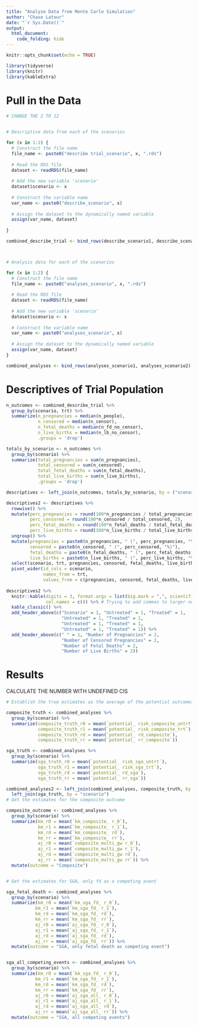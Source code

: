 ```yaml
---
title: "Analyze Data from Monte Carlo Simulation"
author: "Chase Latour"
date: "`r Sys.Date()`"
output: 
  html_document:
    code_folding: hide
---
```


```r
knitr::opts_chunk$set(echo = TRUE)

library(tidyverse)
library(knitr)
library(kableExtra)
```

# Pull in the Data

```r

# CHANGE THE 2 TO 12


# Descriptive data from each of the scenarios

for (x in 1:2) {
  # Construct the file name
  file_name <- paste0("describe trial_scenario", x, ".rds")
  
  # Read the RDS file
  dataset <- readRDS(file_name)
  
  # Add the new variable 'scenario'
  dataset$scenario <- x
  
  # Construct the variable name
  var_name <- paste0("describe_scenario", x)
  
  # Assign the dataset to the dynamically named variable
  assign(var_name, dataset)
  
}

combined_describe_trial <- bind_rows(describe_scenario1, describe_scenario2)



# Analysis data for each of the scenarios

for (x in 1:2) {
  # Construct the file name
  file_name <- paste0("analyses_scenario", x, ".rds")
  
  # Read the RDS file
  dataset <- readRDS(file_name)
  
  # Add the new variable 'scenario'
  dataset$scenario <- x
  
  # Construct the variable name
  var_name <- paste0("analyses_scenario", x)
  
  # Assign the dataset to the dynamically named variable
  assign(var_name, dataset)
}

combined_analyses <- bind_rows(analyses_scenario1, analyses_scenario2)

```

# Descriptives of Trial Population

```r

n_outcomes <- combined_describe_trial %>% 
  group_by(scenario, trt) %>% 
  summarize(n_pregnancies = median(n_people),
            n_censored = median(n_censor),
            n_fetal_deaths = median(n_fd_no_censor),
            n_live_births = median(n_lb_no_censor),
            .groups = 'drop')

totals_by_scenario <- n_outcomes %>% 
  group_by(scenario) %>% 
  summarize(total_pregnancies = sum(n_pregnancies),
            total_censored = sum(n_censored),
            total_fetal_deaths = sum(n_fetal_deaths),
            total_live_births = sum(n_live_births),
            .groups = 'drop')

descriptives <- left_join(n_outcomes, totals_by_scenario, by = ("scenario" = "scenario"))

descriptives2 <- descriptives %>% 
  rowwise() %>% 
  mutate(perc_pregnancies = round(100*n_pregnancies / total_pregnancies, 2),
         perc_censored = round(100*n_censored / total_censored, 2),
         perc_fetal_deaths = round(100*n_fetal_deaths / total_fetal_deaths, 2),
         perc_live_births = round(100*n_live_births / total_live_births, 2)) %>% 
  ungroup() %>% 
  mutate(pregnancies = paste0(n_pregnancies, " (", perc_pregnancies, "%)"),
         censored = paste0(n_censored, " (", perc_censored, "%)"),
         fetal_deaths = paste0(n_fetal_deaths, " (", perc_fetal_deaths, "%)"),
         live_births = paste0(n_live_births, " (", perc_live_births, "%)")) %>% 
  select(scenario, trt, pregnancies, censored, fetal_deaths, live_births) %>% 
  pivot_wider(id_cols = scenario, 
              names_from = trt,
              values_from = c(pregnancies, censored, fetal_deaths, live_births))
  
descriptives2 %>% 
  knitr::kable(digits = 3, format.args = list(big.mark = ",", scientific = FALSE),
               col.names = c()) %>% # Trying to add commas to larger numbers
  kable_classic() %>% 
  add_header_above(c("Scenario" = 1, "Untreated" = 1, "Treated" = 1, 
                     "Untreated" = 1, "Treated" = 1,
                     "Untreated" = 1, "Treated" = 1, 
                     "Untreated" = 1, "Treated" = 1)) %>% 
  add_header_above(c(" " = 1, "Number of Pregnancies" = 2, 
                     "Number of Censored Pregnancies" = 2,
                     "Number of Fetal Deaths" = 2, 
                     "Number of Live Births" = 2)) 

```

# Results

CALCULATE THE NUMBER WITH UNDEFINED CIS


```r

# Establish the true estimates as the average of the potential outcomes

composite_truth <- combined_analyses %>% 
  group_by(scenario) %>% 
  summarize(composite_truth_r0 = mean(`potential_ risk_composite_untrt`),
            composite_truth_r1 = mean(`potential_ risk_composite_trt`),
            composite_truth_rd = mean(`potential_ rd_composite`),
            composite_truth_rr = mean(`potential_ rr_composite`))

sga_truth <- combined_analyses %>% 
  group_by(scenario) %>% 
  summarize(sga_truth_r0 = mean(`potential_ risk_sga_untrt`),
            sga_truth_r1 = mean(`potential_ risk_sga_trt`),
            sga_truth_rd = mean(`potential_ rd_sga`),
            sga_truth_rr = mean(`potential_ rr_sga`))

combined_analyses2 <- left_join(combined_analyses, composite_truth, by = "scenario") %>% 
  left_join(sga_truth, by = "scenario")
# Get the estimates for the composite outcome

composite_outcome <- combined_analyses %>% 
  group_by(scenario) %>% 
  summarize(km_r0 = mean(`km_composite_ r_0`),
            km_r1 = mean(`km_composite_ r_1`),
            km_rd = mean(`km_composite_ rd`),
            km_rr = mean(`km_composite_ rr`),
            aj_r0 = mean(`composite_multi_gw r_0`),
            aj_r1 = mean(`composite_multi_gw r_1`),
            aj_rd = mean(`composite_multi_gw rd`),
            aj_rr = mean(`composite_multi_gw rr`)) %>% 
  mutate(outcome = "Composite")


# Get the estimates for SGA, only fd as a competing event

sga_fetal_death <- combined_analyses %>% 
  group_by(scenario) %>% 
  summarize(km_r0 = mean(`km_sga_fd_ r_0`),
           km_r1 = mean(`km_sga_fd_ r_1`),
           km_rd = mean(`km_sga_fd_ rd`),
           km_rr = mean(`km_sga_fd_ rr`),
           aj_r0 = mean(`aj_sga_fd_ r_0`),
           aj_r1 = mean(`aj_sga_fd_ r_1`),
           aj_rd = mean(`aj_sga_fd_ rd`),
           aj_rr = mean(`aj_sga_fd_ rr`)) %>% 
  mutate(outcome = "SGA, only fetal death as competing event")


sga_all_competing_events <- combined_analyses %>% 
  group_by(scenario) %>% 
  summarize(km_r0 = mean(`km_sga_fd_ r_0`),
           km_r1 = mean(`km_sga_fd_ r_1`),
           km_rd = mean(`km_sga_fd_ rd`),
           km_rr = mean(`km_sga_fd_ rr`),
           aj_r0 = mean(`aj_sga_all_ r_0`),
           aj_r1 = mean(`aj_sga_all_ r_1`),
           aj_rd = mean(`aj_sga_all_ rd`),
           aj_rr = mean(`aj_sga_all_ rr`)) %>% 
  mutate(outcome = "SGA, all competing events")



```


